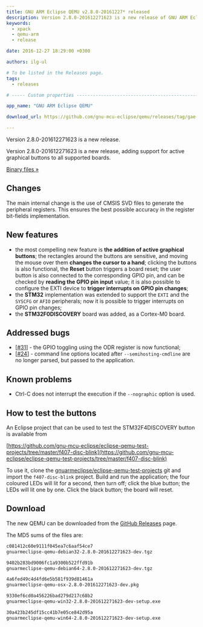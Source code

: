 ```yaml
---
title: GNU ARM Eclipse QEMU v2.8.0-20161227* released
description: Version 2.8.0-201612271623 is a new release of GNU ARM Eclipse QEMU.
keywords:
  - xpack
  - qemu-arm
  - release

date: 2016-12-27 18:29:00 +0300

authors: ilg-ul

# To be listed in the Releases page.
tags:
  - releases

# ----- Custom properties -----------------------------------------------------

app_name: "GNU ARM Eclipse QEMU"

download_url: https://github.com/gnu-mcu-eclipse/qemu/releases/tag/gae-2.8.0-20161227/

---
```


<head><title>{frontMatter.title}</title></head>
<head><meta property="og:title" content={frontMatter.title} /></head>

Version 2.8.0-201612271623 is a new release.

<!-- truncate -->

Version 2.8.0-201612271623 is a new release, adding support for active graphical buttons to all supported boards.

<!-- truncate -->

<p><a href={frontMatter.download_url}>Binary files »</a></p>

## Changes

The main internal change is the use of CMSIS SVD files to generate the peripheral registers. This ensures the best possible accuracy in the register bit-fields implementation.

## New features

- the most compelling new feature is **the addition of active graphical buttons**; the rectangles around the buttons are sensitive, and moving the mouse over them **changes the cursor to a hand**; clicking the buttons is also functional, the **Reset** button triggers a board reset; the user button is also connected to the corresponding GPIO pin, and can be checked by **reading the GPIO pin input** value; it is also possible to configure the EXTI device to **trigger interrupts on GPIO pin changes**;
- the **STM32** implementation was extended to support the `EXTI` and the `SYSCFG` or `AFIO` peripherals; now it is possible to trigger interrupts on GPIO pin changes;
- the **STM32F0DISCOVERY** board was added, as a Cortex-M0 board.

## Addressed bugs

- [[#31](https://github.com/gnu-mcu-eclipse/qemu/issues/31)] - the GPIO toggling using the ODR register is now functional;
- [[#24](https://github.com/gnu-mcu-eclipse/qemu/issues/24)] - command line options located after `--semihosting-cmdline` are no longer parsed, but passed to the application.

## Known problems

- Ctrl-C does not interrupt the execution if the `--nographic` option is used.

## How to test the buttons

An Eclipse project that can be used to test the STM32F4DISCOVERY button is available from

[https://github.com/gnu-mcu-eclipse/eclipse-qemu-test-projects/tree/master/f407-disc-blink](https://github.com/gnu-mcu-eclipse/eclipse-qemu-test-projects/tree/master/f407-disc-blink)

To use it, clone the [gnuarmeclipse/eclipse-qemu-test-projects](https://github.com/gnu-mcu-eclipse/eclipse-qemu-test-projects) git and import the `f407-disc-blink` project. Build and run the application; the four coloured LEDs will lit for a second, then turn off; click the blue button; the LEDs will lit one by one. Click the black button; the board will reset.

## Download

The new QEMU can be downloaded from the <a href={frontMatter.download_url}>GitHub Releases</a> page.

The MD5 sums of the files are:

```txt
c081412c60e9111f045ea7c6aaf54ce7
gnuarmeclipse-qemu-debian32-2.8.0-201612271623-dev.tgz

9402b283bd9006fc1a9300b522ffd91b
gnuarmeclipse-qemu-debian64-2.8.0-201612271623-dev.tgz

4a6fed49c4d4fd6e5b581f939d81461a
gnuarmeclipse-qemu-osx-2.8.0-201612271623-dev.pkg

9330ef6cd0a456226bad279d217c68b2
gnuarmeclipse-qemu-win32-2.8.0-201612271623-dev-setup.exe

30a423b245df15cc41b7e05ce842d95a
gnuarmeclipse-qemu-win64-2.8.0-201612271623-dev-setup.exe

```
